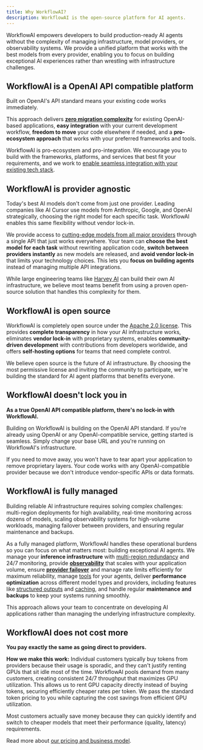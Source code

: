 ```yaml
---
title: Why WorkflowAI?
description: WorkflowAI is the open-source platform for AI agents.
---
```


WorkflowAI empowers developers to build production-ready AI agents without the complexity of managing infrastructure, model providers, or observability systems. We provide a unified platform that works with the best models from every provider, enabling you to focus on building exceptional AI experiences rather than wrestling with infrastructure challenges.

## WorkflowAI is a OpenAI API compatible platform

Built on OpenAI's API standard means your existing code works immediately.

This approach delivers **[zero migration complexity](/docs/quickstarts)** for existing OpenAI-based applications, **easy integration** with your current development workflow, **freedom to move** your code elsewhere if needed, and a **pro-ecosystem approach** that works with your preferred frameworks and tools.

WorkflowAI is pro-ecosystem and pro-integration. We encourage you to build with the frameworks, platforms, and services that best fit your requirements, and we work to [enable seamless integration with your existing tech stack](/docs/quickstarts#integrations).

## WorkflowAI is provider agnostic

Today's best AI models don't come from just one provider. Leading companies like AI Cursor use models from Anthropic, Google, and OpenAI strategically, choosing the right model for each specific task. WorkflowAI enables this same flexibility without vendor lock-in.

We provide access to [cutting-edge models from all major providers](/docs/inference/models) through a single API that just works everywhere. Your team can **choose the best model for each task** without rewriting application code, **switch between providers instantly** as new models are released, and **avoid vendor lock-in** that limits your technology choices. This lets you **focus on building agents** instead of managing multiple API integrations.

While large engineering teams like [Harvey AI](https://www.harvey.ai/blog/resilient-ai-infrastructure) can build their own AI infrastructure, we believe most teams benefit from using a proven open-source solution that handles this complexity for them.

## WorkflowAI is open source

WorkflowAI is completely open source under the [Apache 2.0 license](https://github.com/workflowai/workflowai/blob/main/LICENSE). This provides **complete transparency** in how your AI infrastructure works, eliminates **vendor lock-in** with proprietary systems, enables **community-driven development** with contributions from developers worldwide, and offers **self-hosting options** for teams that need complete control.

We believe open source is the future of AI infrastructure. By choosing the most permissive license and inviting the community to participate, we're building the standard for AI agent platforms that benefits everyone.

## WorkflowAI doesn't lock you in

**As a true OpenAI API compatible platform, there's no lock-in with WorkflowAI.**

Building on WorkflowAI is building on the OpenAI API standard. If you're already using OpenAI or any OpenAI-compatible service, getting started is seamless. Simply change your base URL and you're running on WorkflowAI's infrastructure.

If you need to move away, you won't have to tear apart your application to remove proprietary layers. Your code works with any OpenAI-compatible provider because we don't introduce vendor-specific APIs or data formats.

## WorkflowAI is fully managed

Building reliable AI infrastructure requires solving complex challenges: multi-region deployments for high availability, real-time monitoring across dozens of models, scaling observability systems for high-volume workloads, managing failover between providers, and ensuring regular maintenance and backups.

As a fully managed platform, WorkflowAI handles these operational burdens so you can focus on what matters most: building exceptional AI agents. We manage your **inference infrastructure** with [multi-region redundancy](/docs/inference/reliability) and 24/7 monitoring, provide **[observability](/docs/observability)** that scales with your application volume, ensure **[provider failover](/docs/inference/reliability)** and manage rate limits efficiently for maximum reliability, manage [tools](/docs/agents/tools) for your agents, deliver **performance optimization** across different model types and providers, including features like [structured outputs](/docs/inference/structured-outputs) and [caching](/docs/inference/caching), and handle regular **maintenance and backups** to keep your systems running smoothly.

This approach allows your team to concentrate on developing AI applications rather than managing the underlying infrastructure complexity.

## WorkflowAI does not cost more

**You pay exactly the same as going direct to providers.**

**How we make this work:** Individual customers typically buy tokens from providers because their usage is sporadic, and they can't justify renting GPUs that sit idle most of the time. WorkflowAI pools demand from many customers, creating consistent 24/7 throughput that maximizes GPU utilization. This allows us to rent GPU capacity directly instead of buying tokens, securing efficiently cheaper rates per token. We pass the standard token pricing to you while capturing the cost savings from efficient GPU utilization.

Most customers actually save money because they can quickly identify and switch to cheaper models that meet their performance (quality, latency) requirements.

Read more about [our pricing and business model](/docs/pricing).

<Card
  title="Ready to get started?"
  description="Get started with WorkflowAI in minutes"
  href="/docs/quickstarts"
/>